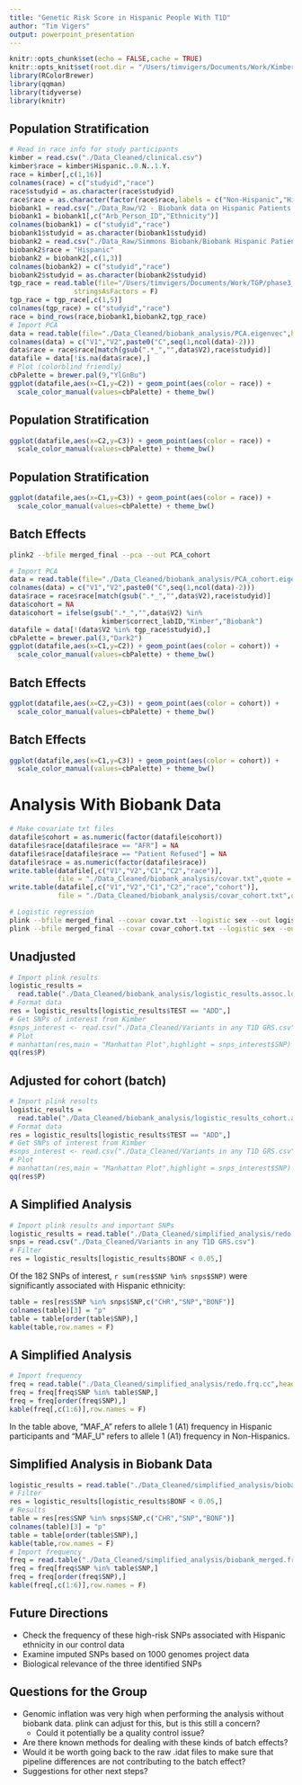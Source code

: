 ```yaml
---
title: "Genetic Risk Score in Hispanic People With T1D"
author: "Tim Vigers"
output: powerpoint_presentation
---
```


```r
knitr::opts_chunk$set(echo = FALSE,cache = TRUE)
knitr::opts_knit$set(root.dir = "/Users/timvigers/Documents/Work/Kimber Simmons/GWAS")
library(RColorBrewer)
library(qqman)
library(tidyverse)
library(knitr)
```

## Population Stratification

```r
# Read in race info for study participants
kimber = read.csv("./Data_Cleaned/clinical.csv")
kimber$race = kimber$Hispanic..0.N..1.Y.
race = kimber[,c(1,16)]
colnames(race) = c("studyid","race")
race$studyid = as.character(race$studyid)
race$race = as.character(factor(race$race,labels = c("Non-Hispanic","Hispanic")))
biobank1 = read.csv("./Data_Raw/V2 - Biobank data on Hispanic Patients - Full Genetic Request/Table 1 Patient.csv")
biobank1 = biobank1[,c("Arb_Person_ID","Ethnicity")]
colnames(biobank1) = c("studyid","race")
biobank1$studyid = as.character(biobank1$studyid)
biobank2 = read.csv("./Data_Raw/Simmons Biobank/Biobank Hispanic Patients - Compass Mapping File.csv")
biobank2$race = "Hispanic"
biobank2 = biobank2[,c(1,3)]
colnames(biobank2) = c("studyid","race")
biobank2$studyid = as.character(biobank2$studyid)
tgp_race = read.table(file="/Users/timvigers/Documents/Work/TGP/phase3_corrected.psam",
                stringsAsFactors = F)
tgp_race = tgp_race[,c(1,5)]
colnames(tgp_race) = c("studyid","race")
race = bind_rows(race,biobank1,biobank2,tgp_race)
# Import PCA
data = read.table(file="./Data_Cleaned/biobank_analysis/PCA.eigenvec",header=FALSE)
colnames(data) = c("V1","V2",paste0("C",seq(1,ncol(data)-2)))
data$race = race$race[match(gsub(".*_","",data$V2),race$studyid)]
datafile = data[!is.na(data$race),]
# Plot (colorblind friendly)
cbPalette = brewer.pal(9,"YlGnBu")
ggplot(datafile,aes(x=C1,y=C2)) + geom_point(aes(color = race)) + 
  scale_color_manual(values=cbPalette) + theme_bw()
```

## Population Stratification

```r
ggplot(datafile,aes(x=C2,y=C3)) + geom_point(aes(color = race)) + 
  scale_color_manual(values=cbPalette) + theme_bw()
```

## Population Stratification

```r
ggplot(datafile,aes(x=C1,y=C3)) + geom_point(aes(color = race)) + 
  scale_color_manual(values=cbPalette) + theme_bw()
```

## Batch Effects

```bash
plink2 --bfile merged_final --pca --out PCA_cohort
```

```r
# Import PCA
data = read.table(file="./Data_Cleaned/biobank_analysis/PCA_cohort.eigenvec",header=FALSE)
colnames(data) = c("V1","V2",paste0("C",seq(1,ncol(data)-2)))
data$race = race$race[match(gsub(".*_","",data$V2),race$studyid)]
data$cohort = NA
data$cohort = ifelse(gsub(".*_","",data$V2) %in%
                       kimber$correct_labID,"Kimber","Biobank")
datafile = data[!(data$V2 %in% tgp_race$studyid),]
cbPalette = brewer.pal(3,"Dark2")
ggplot(datafile,aes(x=C1,y=C2)) + geom_point(aes(color = cohort)) + 
  scale_color_manual(values=cbPalette) + theme_bw()
```

## Batch Effects

```r
ggplot(datafile,aes(x=C2,y=C3)) + geom_point(aes(color = cohort)) + 
  scale_color_manual(values=cbPalette) + theme_bw()
```

## Batch Effects

```r
ggplot(datafile,aes(x=C1,y=C3)) + geom_point(aes(color = cohort)) + 
  scale_color_manual(values=cbPalette) + theme_bw()
```

# Analysis With Biobank Data

```r
# Make covariate txt files
datafile$cohort = as.numeric(factor(datafile$cohort))
datafile$race[datafile$race == "AFR"] = NA
datafile$race[datafile$race == "Patient Refused"] = NA
datafile$race = as.numeric(factor(datafile$race))
write.table(datafile[,c("V1","V2","C1","C2","race")],
            file = "./Data_Cleaned/biobank_analysis/covar.txt",quote = F,row.names = F)
write.table(datafile[,c("V1","V2","C1","C2","race","cohort")],
            file = "./Data_Cleaned/biobank_analysis/covar_cohort.txt",quote = F,row.names = F)
```

```bash
# Logistic regression
plink --bfile merged_final --covar covar.txt --logistic sex --out logistic_results
plink --bfile merged_final --covar covar_cohort.txt --logistic sex --out logistic_results_cohort
```

## Unadjusted

```r
# Import plink results
logistic_results =
  read.table("./Data_Cleaned/biobank_analysis/logistic_results.assoc.logistic",header = T)
# Format data
res = logistic_results[logistic_results$TEST == "ADD",]
# Get SNPs of interest from Kimber
#snps_interest <- read.csv("./Data_Cleaned/Variants in any T1D GRS.csv")
# Plot
# manhattan(res,main = "Manhattan Plot",highlight = snps_interest$SNP)
qq(res$P)
```

## Adjusted for cohort (batch)

```r
# Import plink results
logistic_results =
  read.table("./Data_Cleaned/biobank_analysis/logistic_results_cohort.assoc.logistic",header = T)
# Format data
res = logistic_results[logistic_results$TEST == "ADD",]
# Get SNPs of interest from Kimber
#snps_interest <- read.csv("./Data_Cleaned/Variants in any T1D GRS.csv")
# Plot
# manhattan(res,main = "Manhattan Plot",highlight = snps_interest$SNP)
qq(res$P)
```

## A Simplified Analysis

```r
# Import plink results and important SNPs
logistic_results = read.table("./Data_Cleaned/simplified_analysis/redo.assoc.logistic.adjusted",header = T)
snps = read.csv("./Data_Cleaned/Variants in any T1D GRS.csv")
# Filter
res = logistic_results[logistic_results$BONF < 0.05,]
```

Of the 182 SNPs of interest, `r sum(res$SNP %in% snps$SNP)` were significantly associated with Hispanic ethnicity:

```r
table = res[res$SNP %in% snps$SNP,c("CHR","SNP","BONF")]
colnames(table)[3] = "p"
table = table[order(table$SNP),]
kable(table,row.names = F)
```

## A Simplified Analysis

```r
# Import frequency
freq = read.table("./Data_Cleaned/simplified_analysis/redo.frq.cc",header = T)
freq = freq[freq$SNP %in% table$SNP,]
freq = freq[order(freq$SNP),]
kable(freq[,c(1:6)],row.names = F)
```

In the table above, "MAF_A"	refers to allele 1 (A1) frequency in Hispanic participants and "MAF_U" refers to allele 1 (A1) frequency in Non-Hispanics.

## Simplified Analysis in Biobank Data

```r
logistic_results = read.table("./Data_Cleaned/simplified_analysis/biobank_merged.assoc.logistic.adjusted",header = T)
# Filter
res = logistic_results[logistic_results$BONF < 0.05,]
# Results
table = res[res$SNP %in% snps$SNP,c("CHR","SNP","BONF")]
colnames(table)[3] = "p"
table = table[order(table$SNP),]
kable(table,row.names = F)
# Import frequency
freq = read.table("./Data_Cleaned/simplified_analysis/biobank_merged.frq.cc",header = T)
freq = freq[freq$SNP %in% table$SNP,]
freq = freq[order(freq$SNP),]
kable(freq[,c(1:6)],row.names = F)
```

## Future Directions

- Check the frequency of these high-risk SNPs associated with Hispanic ethnicity in our control data
- Examine imputed SNPs based on 1000 genomes project data
- Biological relevance of the three identified SNPs

## Questions for the Group

- Genomic inflation was very high when performing the analysis without biobank data. plink can adjust for this, but is this still a concern?
  - Could it potentially be a quality control issue?
- Are there known methods for dealing with these kinds of batch effects?
- Would it be worth going back to the raw .idat files to make sure that pipeline differences are not contributing to the batch effect?
- Suggestions for other next steps? 
